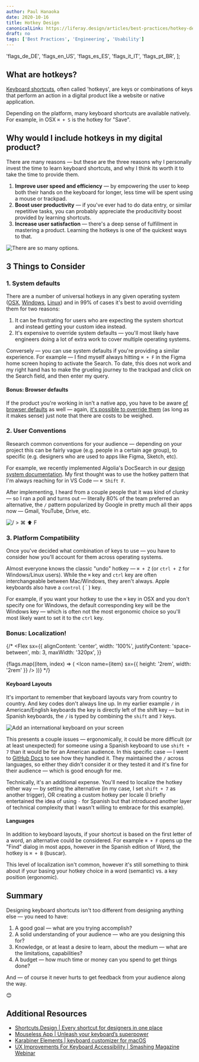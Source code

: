```yaml
---
author: Paul Hanaoka
date: 2020-10-16
title: Hotkey Design
canonicalLink: https://liferay.design/articles/best-practices/hotkey-design/
draft: no
tags: ['Best Practices', 'Engineering', 'Usability']
---
```


  'flags_de_DE',
  'flags_en_US',
  'flags_es_ES',
  'flags_it_IT',
  'flags_pt_BR',
];

## What are hotkeys?

[Keyboard shortcuts](https://en.wikipedia.org/wiki/Keyboard_shortcut), often called 'hotkeys', are keys or combinations of keys that perform an action in a digital product like a website or native application.

Depending on the platform, many keyboard shortcuts are available natively. For example, in OSX `⌘ + S` is the hotkey for "Save".

## Why would I include hotkeys in my digital product?

There are many reasons — but these are the three reasons why I personally invest the time to learn keyboard shortcuts, and why I think its worth it to take the time to provide them.

1.  **Improve user speed and efficiency** — by empowering the user to keep both their hands on the keyboard for longer, less time will be spent using a mouse or trackpad.
1.  **Boost user productivity** — if you've ever had to do data entry, or similar repetitive tasks, you can probably appreciate the producitivity boost provided by learning shortcuts.
1.  **Increase user satisfaction** — there's a deep sense of fulfillment in mastering a product. Learning the hotkeys is one of the quickest ways to that.

![There are so many options.](/images/keyboard.jpg)

## 3 Things to Consider

### 1. System defaults

There are a number of universal hotkeys in any given operating system ([OSX](https://support.apple.com/en-us/HT201236), [Windows](https://support.microsoft.com/en-us/help/12445/windows-keyboard-shortcuts), [Linux](https://linuxhint.com/100_keyboard_shortcuts_linux/)) and in 99% of cases it's best to avoid overriding them for two reasons:

1. It can be frustrating for users who are expecting the system shortcut and instead getting your custom idea instead.
1. It's expensive to override system defaults — you'll most likely have engineers doing a lot of extra work to cover multiple operating systems.

Conversely — you can use system defaults if you're providing a similar experience. For example — I find myself always hitting `⌘ + F` in the Figma home screen hoping to activate the Search. To date, this does not work and my right hand has to make the grueling journey to the trackpad and click on the Search field, and then enter my query.

#### Bonus: Browser defaults

If the product you're working in isn't a native app, you have to be aware [of browser defaults](https://blog.codinghorror.com/standard-browser-keyboard-shortcuts/) as well — again, [it's possible to override them](https://stackoverflow.com/questions/3680919/overriding-browsers-keyboard-shortcuts) (as long as it makes sense) just note that there are costs to be weighed.

### 2. User Conventions

Research common conventions for your audience — depending on your project this can be fairly vague (e.g. people in a certain age group), to specific (e.g. designers who are used to apps like Figma, Sketch, etc).

For example, we recently implemented Algolia's DocSearch in our [design system documentation](/lexicon/get-started). My first thought was to use the hotkey pattern that I'm always reaching for in VS Code — `⌘ Shift F`.

After implementing, I heard from a couple people that it was kind of clunky — so I ran a poll and turns out — literally 80% of the team preferred an alternative, the `/` pattern popularized by Google in pretty much all their apps now — Gmail, YouTube, Drive, etc.

![/	>	⌘ ⬆ F](/images/lexicon-search.jpg)

### 3. Platform Compatibility

Once you've decided what combination of keys to use — you have to consider how you'll account for them across operating systems.

Almost everyone knows the classic "undo" hotkey — `⌘ + Z` (or `ctrl + Z` for Windows/Linux users). While the `⌘` key and `ctrl` key are often interchangeable between Mac/Windows, they aren't always. Apple keyboards also have a `control` (`＾`) key.

For example, if you want your hotkey to use the `⌘` key in OSX and you don't specify one for Windows, the default corresponding key will be the Windows key — which is often not the most ergonomic choice so you'll most likely want to set it to the `ctrl` key.

### Bonus: Localization!

{/* <Flex
  sx={{
    alignContent: 'center',
    width: '100%',
    justifyContent: 'space-between',
    mb: 3,
    maxWidth: '320px',
  }}
>
  {flags.map((item, index) => (
    <Icon name={item} sx={{ height: '2rem', width: '2rem' }} />
  ))}
</Flex> */}

#### Keyboard Layouts

It's important to remember that keyboard layouts vary from country to country. And key codes don't always line up. In my earlier example `/` in American/English keyboards the key is directly left of the shift key — but in Spanish keyboards, the `/` is typed by combining the `shift` and `7` keys.

![Add an international keyboard on your screen](/images/spanish-iso-keyboard.png)

This presents a couple issues — ergonomically, it could be more difficult (or at least unexpected) for someone using a Spanish keyboard to use `shift + 7` than it would be for an American audience. In this specific case — I went to [GitHub Docs](https://docs.github.com/es) to see how they handled it. They maintained the `/` across languages, so either they didn't consider it or they tested it and it's fine for their audience — which is good enough for me.

Technically, it's an additional expense. You'll need to localize the hotkey either way — by setting the alternative (in my case, I set `shift + 7` as another trigger), OR creating a custom hotkey per locale (I briefly entertained the idea of using `-` for Spanish but that introduced another layer of technical complexity that I wasn't willing to embrace for this example).

#### Languages

In addition to keyboard layouts, if your shortcut is based on the first letter of a word, an alternative could be considered. For example `⌘ + F` opens up the "Find" dialog in most apps, however in the Spanish edition of Word, the hotkey is `⌘ + B` (buscar).

This level of localization isn't common, however it's still something to think about if your basing your hotkey choice in a word (semantic) vs. a key position (ergonomic).

## Summary

Designing keyboard shortcuts isn't too different from designing anything else — you need to have:

1. A good goal — what are you trying accomplish?
1. A solid understanding of your audience — who are you designing this for?
1. Knowledge, or at least a desire to learn, about the medium — what are the limitations, capabilities?
1. A budget — how much time or money can you spend to get things done?

And — of course it never hurts to get feedback from your audience along the way.

😊

## Additional Resources

- [Shortcuts.Design | Every shortcut for designers in one place](https://shortcuts.design/)
- [Mouseless App | Unleash your keyboard’s superpower](https://mouseless.app/)
- [Karabiner Elements | keyboard customizer for macOS](https://karabiner-elements.pqrs.org/)
- [UX Improvements For Keyboard Accessibility | Smashing Magazine Webinar](https://vimeo.com/346088111)
